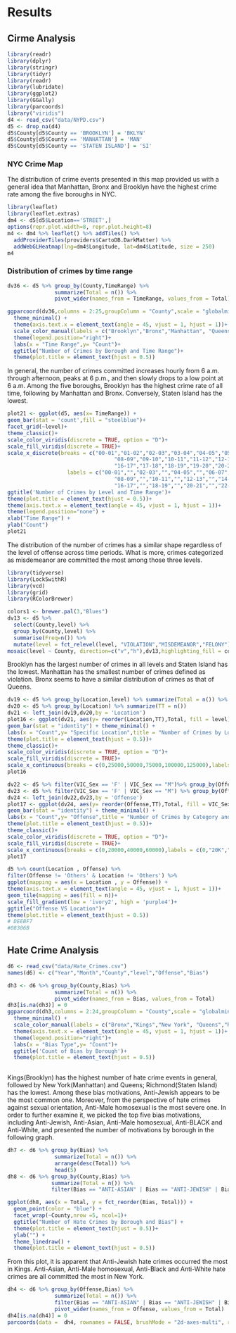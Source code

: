 # Results
## Cirme Analysis
```r
library(readr)
library(dplyr)
library(stringr)
library(tidyr)
library(readr)
library(lubridate)
library(ggplot2)
library(GGally)
library(parcoords)
library("viridis")
d4 <- read_csv("data/NYPD.csv")
d5 <- drop_na(d4)
d5$County[d5$County == 'BROOKLYN'] = 'BKLYN'
d5$County[d5$County == 'MANHATTAN'] = 'MAN'
d5$County[d5$County == 'STATEN ISLAND'] = 'SI'
```
### NYC Crime Map
The distribution of crime events presented in this map provided us with a general idea that Manhattan, Bronx and Brooklyn have the highest crime rate among the five boroughs in NYC. 
```r
library(leaflet) 
library(leaflet.extras)
dm4 <- d5[d5$Location=='STREET',]
options(repr.plot.width=8, repr.plot.height=8)
m4 <- dm4 %>% leaflet() %>% addTiles() %>% 
  addProviderTiles(providers$CartoDB.DarkMatter) %>% 
  addWebGLHeatmap(lng=dm4$Longitude, lat=dm4$Latitude, size = 250)
m4
```



### Distribution of crimes by time range

```r
dv36 <- d5 %>% group_by(County,TimeRange) %>% 
               summarize(Total = n()) %>%
               pivot_wider(names_from = TimeRange, values_from = Total)

ggparcoord(dv36,columns = 2:25,groupColumn = "County",scale = "globalminmax")+
  theme_minimal() +
  theme(axis.text.x = element_text(angle = 45, vjust = 1, hjust = 1))+
  scale_color_manual(labels = c("Brooklyn","Bronx","Manhattan", "Queens","Staten Island"), values = c("#ef476f","#ffd166","#06d6a0","#118ab2","#073b4c")) +
  theme(legend.position="right")+
  labs(x = "Time Range",y= "Count")+
  ggtitle("Number of Crimes by Borough and Time Range")+
  theme(plot.title = element_text(hjust = 0.5))
```

In general, the number of crimes committed increases hourly from 6 a.m. through afternoon, peaks at 6 p.m., and then slowly drops to a low point at 6 a.m. Among the five boroughs, Brooklyn has the highest crime rate of all time, following by Manhattan and Bronx. Conversely, Staten Island has the lowest. 

```r
plot21 <- ggplot(d5, aes(x= TimeRange)) +
geom_bar(stat = 'count',fill = "steelblue")+
facet_grid(~level)+
theme_classic()+
scale_color_viridis(discrete = TRUE, option = "D")+
scale_fill_viridis(discrete = TRUE)+
scale_x_discrete(breaks = c("00-01","01-02","02-03","03-04","04-05","05-06","06-07","07-08",
                                  "08-09","09-10","10-11","11-12","12-13","13-14","14-15","15-16",
                                  "16-17","17-18","18-19","19-20","20-21","21-22","22-23","23-24"), 
                   labels = c("00-01","","02-03","","04-05","","06-07","",
                                  "08-09","","10-11","","12-13","","14-15","",
                                  "16-17","","18-19","","20-21","","22-23",""))+
ggtitle('Number of Crimes by Level and Time Range')+
theme(plot.title = element_text(hjust = 0.5))+
theme(axis.text.x = element_text(angle = 45, vjust = 1, hjust = 1))+
theme(legend.position="none") +
xlab("Time Range") +
ylab("Count")
plot21
```


The distribution of the number of crimes has a similar shape regardless of the level of offense across time periods. What is more, crimes categorized as misdemeanor are committed the most among those three levels. 


```r
library(tidyverse)
library(Lock5withR)
library(vcd)
library(grid)
library(RColorBrewer)

colors1 <- brewer.pal(3,"Blues")
dv13 <- d5 %>%
  select(County,level) %>%
  group_by(County,level) %>%
  summarise(Freq=n()) %>%
  mutate(level = fct_relevel(level, "VIOLATION","MISDEMEANOR","FELONY"))
mosaic(level ~ County, direction=c("v","h"),dv13,highlighting_fill = colors1)
```

Brooklyn has the largest number of crimes in all levels and Staten Island has the lowest. Manhattan has the smallest number of crimes defined as violation. Bronx seems to have a similar distribution of crimes as that of Queens.

```r
dv19 <- d5 %>% group_by(Location,level) %>% summarize(Total = n()) %>% arrange(desc(Total))
dv20 <- d5 %>% group_by(Location) %>% summarize(TT = n())
dv21 <- left_join(dv19,dv20,by = 'Location')
plot16 <- ggplot(dv21, aes(y= reorder(Location,TT),Total, fill = level))+
geom_bar(stat = "identity") + theme_minimal() +
labs(x = "Count",y= "Specific Location",title = "Number of Crimes by Location and Level")+
theme(plot.title = element_text(hjust = 0.5))+
theme_classic()+
scale_color_viridis(discrete = TRUE, option = "D")+
scale_fill_viridis(discrete = TRUE)+
scale_x_continuous(breaks = c(0,25000,50000,75000,100000,125000),labels = c(0,"25K","50K","75K","100K","125K"))
plot16
```



```r
dv22 <- d5 %>% filter(VIC_Sex == 'F' | VIC_Sex == "M")%>% group_by(Offense,VIC_Sex) %>% summarize(Total = n()) %>% arrange(desc(Total))
dv23 <- d5 %>% filter(VIC_Sex == 'F' | VIC_Sex == "M") %>% group_by(Offense) %>% summarize(TT = n())
dv24 <- left_join(dv22,dv23,by = 'Offense')
plot17 <- ggplot(dv24, aes(y= reorder(Offense,TT),Total, fill = VIC_Sex))+
geom_bar(stat = "identity") + theme_minimal() +
labs(x = "Count",y= "Offense",title = "Number of Crimes by Category and Sex")+
theme(plot.title = element_text(hjust = 0.5))+
theme_classic()+
scale_color_viridis(discrete = TRUE, option = "D")+
scale_fill_viridis(discrete = TRUE)+
scale_x_continuous(breaks = c(0,20000,40000,60000),labels = c(0,"20K","40K","60K"))
plot17
```





```r
d5 %>% count(Location , Offense) %>% 
filter(Offense != 'Others' & Location != 'Others') %>%
ggplot(mapping = aes(x = Location , y = Offense)) +
theme(axis.text.x = element_text(angle = 45, vjust = 1, hjust = 1))+
geom_tile(mapping = aes(fill = n))+
scale_fill_gradient(low = 'ivory2', high = 'purple4')+
ggtitle("Offense VS Location")+
theme(plot.title = element_text(hjust = 0.5))
# DEEBF7
#08306B

```



## Hate Crime Analysis

```r
d6 <- read_csv("data/Hate_Crimes.csv")
names(d6) <- c("Year","Month","County","level","Offense","Bias")
```
```r
dh3 <- d6 %>% group_by(County,Bias) %>% 
               summarize(Total = n()) %>%
               pivot_wider(names_from = Bias, values_from = Total)
dh3[is.na(dh3)] = 0
ggparcoord(dh3,columns = 2:24,groupColumn = "County",scale = "globalminmax")+
  theme_minimal() +
  scale_color_manual(labels = c("Bronx","Kings","New York", "Queens","Richmond"), values = c("#ffd166","#ef476f","#06d6a0","#118ab2","#073b4c")) +
  theme(axis.text.x = element_text(angle = 45, vjust = 1, hjust = 1))+
  theme(legend.position="right")+
  labs(x = "Bias Type",y= "Count")+
  ggtitle('Count of Bias by Borough')+
  theme(plot.title = element_text(hjust = 0.5))
  
```

Kings(Brooklyn) has the highest number of hate crime events in general, followed by New York(Manhattan) and Queens; Richmond(Staten Island) has the lowest. Among these bias motivations, Anti-Jewish appears to be the most common one. Moreover, from the perspective of hate crimes against sexual orientation, Anti-Male homosexual is the most severe one. In order to further examine it, we picked the top five bias motivations, including Anti-Jewish, Anti-Asian, Anti-Male homosexual, Anti-BLACK and Anti-White, and presented the number of motivations by borough in the following graph.


```r
dh7 <- d6 %>% group_by(Bias) %>% 
               summarize(Total = n()) %>%
               arrange(desc(Total)) %>%
               head(5)
dh8 <- d6 %>% group_by(County,Bias) %>%
              summarize(Total = n()) %>%
              filter(Bias == "ANTI-ASIAN" | Bias == "ANTI-JEWISH" | Bias =="ANTI-MALE HOMOSEXUAL (GAY)" | Bias == 'ANTI-BLACK' | Bias == 'ANTI-WHITE' )
```
```r
ggplot(dh8, aes(x = Total, y = fct_reorder(Bias, Total))) +
  geom_point(color = "blue") +
  facet_wrap(~County,nrow =5, ncol=1)+
  ggtitle("Number of Hate Crimes by Borough and Bias") +
  theme(plot.title = element_text(hjust = 0.5))+
  ylab("") +
  theme_linedraw() +
  theme(plot.title = element_text(hjust = 0.5))
```

From this plot, it is apparent that Anti-Jewish hate crimes occurred the most in Kings. Anti-Asian, Anti-Male homosexual, Anti-Black and Anti-White hate crimes are all committed the most in New York. 

```r
dh4 <- d6 %>% group_by(Offense,Bias) %>% 
               summarize(Total = n()) %>%
               filter(Bias == "ANTI-ASIAN" | Bias == "ANTI-JEWISH" | Bias =="ANTI-MALE HOMOSEXUAL (GAY)" | Bias == 'ANTI-BLACK' | Bias == 'ANTI-WHITE' )%>%
               pivot_wider(names_from = Offense, values_from = Total)
dh4[is.na(dh4)] = 0
parcoords(data =  dh4, rownames = FALSE, brushMode = "2d-axes-multi", reorderable = TRUE,queue = TRUE,,color = list(colorBy='Bias'), withD3 = TRUE)
```

